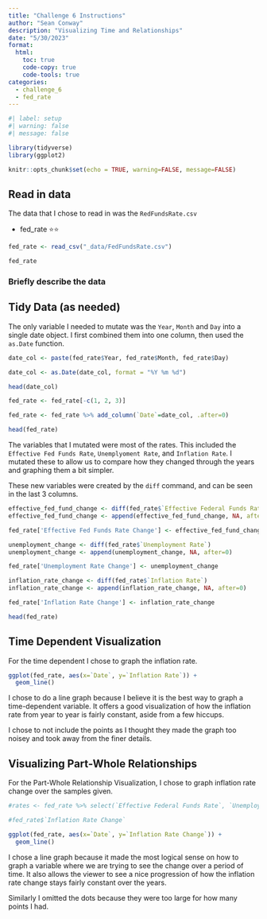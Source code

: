 ```yaml
---
title: "Challenge 6 Instructions"
author: "Sean Conway"
description: "Visualizing Time and Relationships"
date: "5/30/2023"
format:
  html:
    toc: true
    code-copy: true
    code-tools: true
categories:
  - challenge_6
  - fed_rate
---
```


```r
#| label: setup
#| warning: false
#| message: false

library(tidyverse)
library(ggplot2)

knitr::opts_chunk$set(echo = TRUE, warning=FALSE, message=FALSE)
```

## Read in data

The data that I chose to read in was the `RedFundsRate.csv`

  - fed_rate ⭐⭐


```r

fed_rate <- read_csv("_data/FedFundsRate.csv")

fed_rate

```

### Briefly describe the data

## Tidy Data (as needed)

The only variable I needed to mutate was the `Year`, `Month` and `Day` into a single date object. I first combined them into one column, then used the `as.Date` function.

```r
date_col <- paste(fed_rate$Year, fed_rate$Month, fed_rate$Day)

date_col <- as.Date(date_col, format = "%Y %m %d")

head(date_col)

fed_rate <- fed_rate[-c(1, 2, 3)]

fed_rate <- fed_rate %>% add_column(`Date`=date_col, .after=0)

head(fed_rate)

```

The variables that I mutated were most of the rates. This included the `Effective Fed Funds Rate`, `Unemplyoment Rate`, and `Inflation Rate`. I mutated these to allow us to compare how they changed through the years and graphing them a bit simpler.

These new variables were created by the `diff` command, and can be seen in the last 3 columns.

```r

effective_fed_fund_change <- diff(fed_rate$`Effective Federal Funds Rate`)
effective_fed_fund_change <- append(effective_fed_fund_change, NA, after=0)

fed_rate['Effective Fed Funds Rate Change'] <- effective_fed_fund_change

unemployment_change <- diff(fed_rate$`Unemployment Rate`)
unemployment_change <- append(unemployment_change, NA, after=0)

fed_rate['Unemployment Rate Change'] <- unemployment_change

inflation_rate_change <- diff(fed_rate$`Inflation Rate`)
inflation_rate_change <- append(inflation_rate_change, NA, after=0)

fed_rate['Inflation Rate Change'] <- inflation_rate_change

head(fed_rate)

```

## Time Dependent Visualization

For the time dependent I chose to graph the inflation rate.

```r

ggplot(fed_rate, aes(x=`Date`, y=`Inflation Rate`)) +
  geom_line()

```

I chose to do a line graph because I believe it is the best way to graph a time-dependent variable. It offers a good visualization of how the inflation rate from year to year is fairly constant, aside from a few hiccups.

I chose to not include the points as I thought they made the graph too noisey and took away from the finer details.

## Visualizing Part-Whole Relationships

For the Part-Whole Relationship Visualization, I chose to graph inflation rate change over the samples given.

```r

#rates <- fed_rate %>% select(`Effective Federal Funds Rate`, `Unemployment Rate`, `Inflation Rate`)

#fed_rate$`Inflation Rate Change`

ggplot(fed_rate, aes(x=`Date`, y=`Inflation Rate Change`)) +
  geom_line()


```
I chose a line graph because it made the most logical sense on how to graph a variable where we are trying to see the change over a period of time. It also allows the viewer to see a nice progression of how the inflation rate change stays fairly constant over the years.

Similarly I omitted the dots because they were too large for how many points I had.